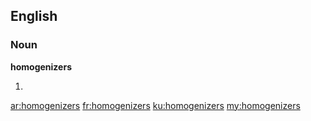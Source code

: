 ==English==

===Noun===
'''homogenizers'''

# {{plural of|[[homogenizer]]}}

[[ar:homogenizers]]
[[fr:homogenizers]]
[[ku:homogenizers]]
[[my:homogenizers]]